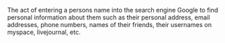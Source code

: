{{dated prod|concern = {{{concern|Unsourced [[WP:NEO|neogolism]], unencyclopedic dictdef, which [[WP:NOT|WP is not]].}}}|month = March|day = 31|year = 2007|time = 18:53|timestamp = 20070331185303}}
<!-- Do not use the "dated prod" template directly; the above line is generated by "subst:prod|reason" -->
The act of entering a persons name into the search engine Google to find personal information about them such as their personal address, email addresses, phone numbers, names of their friends, their usernames on myspace, livejournal, etc.